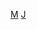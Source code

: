 {{Commonscat|Ludwig-Maximilians-Universität München faculty}}

[[Category:德國大學教師|M]]
[[Category:慕尼黑大学|J]]